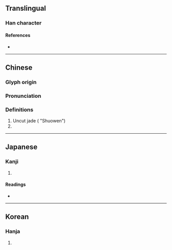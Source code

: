 {{character info}}
==Translingual==

===Han character===
{{Han char|rn=96|rad=玉|as=06|sn=10|four=17120|canj=MGPA|ids=⿰𤣩旬}}

====References====
* {{Han ref|kx=0731.060|dkj=20962|dj=1142.190|hdz=21112.070|uh=73E3|ud=29667|bh=D2B1|bd=53937}}

----

==Chinese==
{{zh-forms}}

===Glyph origin===
{{Han etym}}

===Pronunciation===
{{zh-pron
|m=xún
|c=seon1
|mc=y
|oc=y
|cat=
}}

===Definitions===
{{zh-hanzi}}
#Uncut jade ( "Shuowen")
#{{zh-only used in|珣玗琪}}{{zh-x|东方之美者,有医无闾之珣玗琪焉.|Among the treasures of East, there are healing jades xun, yu and qi.|From="Viscount of Zhuinan"}}


----

==Japanese==

===Kanji===
{{ja-kanji|grade=|rs=玉06}}

# {{rfdef|ja|sort=玉06}}

====Readings====
* {{ja-readings
|on=しゅん
|kun=たま}}

----

==Korean==

===Hanja===
{{ko-hanja|hangeul=순|eumhun=|rv=sun|mr=sun|y=swun}}

# {{rfdef|ko|sort=玉06}}